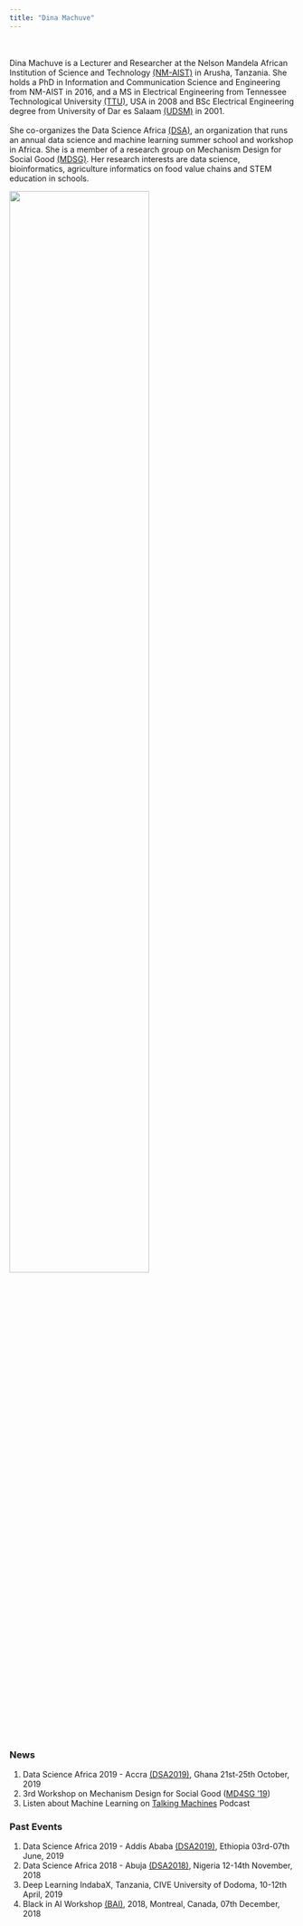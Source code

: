 ```yaml
---
title: "Dina Machuve"
---
```

<div class = "row">
<div class = "col-md-7">
<br><br>Dina Machuve is a Lecturer and Researcher at the Nelson Mandela African Institution of Science and Technology [(NM-AIST)](https://www.nm-aist.ac.tz){target="_blank"} in Arusha, Tanzania. She holds a PhD in Information and Communication Science and Engineering from NM-AIST in 2016, and a MS in Electrical Engineering from Tennessee Technological University [(TTU)](https://tntech.edu){target="_blank"}, USA in 2008 and BSc Electrical Engineering degree from University of Dar es Salaam [(UDSM)](https://www.udsm.ac.tz){target="_blank"} in 2001. 
<br><br>She co-organizes the Data Science Africa [(DSA)](https://datascienceafrica.org){target="_blank"}, an organization that runs an annual data science and machine learning summer school and workshop in Africa. She is a member of a research group on Mechanism Design for Social Good [(MDSG)](http://md4sg.com/){target="_blank"}. Her research interests are data science, bioinformatics, agriculture informatics on food value chains and STEM education in schools.                        
</div>
<div class = "col-md-5">
![](imgs/me.jpg){width=70%}
</div>
</div>


### News
1. Data Science Africa 2019 - Accra  [(DSA2019)](http://www.datascienceafrica.org/dsa2019accra/){target="_blank"}, Ghana 21st-25th October, 2019
2. 3rd Workshop on Mechanism Design for Social Good ([MD4SG '19](http://md4sg.com/workshop/EC19/index.html))
3. Listen about Machine Learning on [Talking Machines](https://www.thetalkingmachines.com/){target="_blank"} Podcast

### Past Events 
1. Data Science Africa 2019 - Addis Ababa [(DSA2019)](http://www.datascienceafrica.org/dsa2019addis/){target="_blank"}, Ethiopia 03rd-07th June, 2019
2. Data Science Africa 2018 - Abuja [(DSA2018)](http://www.datascienceafrica.org/dsa2018abuja/){target="_blank"}, Nigeria 12-14th November, 2018
3. Deep Learning IndabaX, Tanzania, CIVE University of Dodoma, 10-12th April, 2019
4. Black in AI Workshop [(BAI)](https://blackinai.github.io/workshop/2018/cfp/){target="_blank"}, 2018, Montreal, Canada, 07th December, 2018
